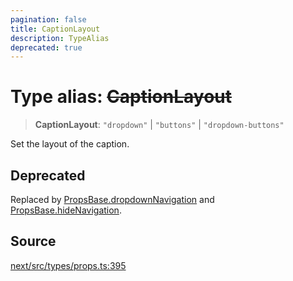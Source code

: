 ```yaml
---
pagination: false
title: CaptionLayout
description: TypeAlias
deprecated: true
---
```


# Type alias: ~~CaptionLayout~~

> **CaptionLayout**: `"dropdown"` \| `"buttons"` \| `"dropdown-buttons"`

Set the layout of the caption.

## Deprecated

Replaced by [PropsBase.dropdownNavigation](/api/next/interfaces/PropsBase.mdx) and
  [PropsBase.hideNavigation](/api/next/interfaces/PropsBase.mdx).

## Source

[next/src/types/props.ts:395](https://github.com/gpbl/react-day-picker/blob/575f9be39/next/src/types/props.ts#L395)
